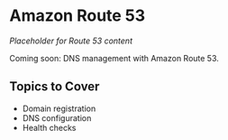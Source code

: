 # Amazon Route 53

*Placeholder for Route 53 content*

Coming soon: DNS management with Amazon Route 53.

## Topics to Cover
- Domain registration
- DNS configuration
- Health checks